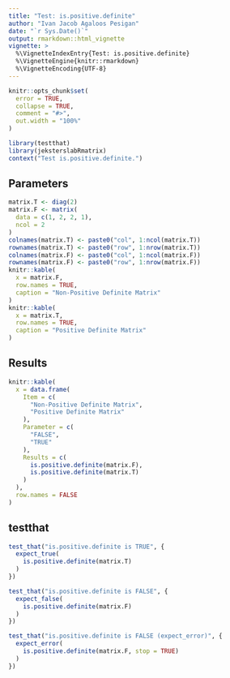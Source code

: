 ```yaml
---
title: "Test: is.positive.definite"
author: "Ivan Jacob Agaloos Pesigan"
date: "`r Sys.Date()`"
output: rmarkdown::html_vignette
vignette: >
  %\VignetteIndexEntry{Test: is.positive.definite}
  %\VignetteEngine{knitr::rmarkdown}
  %\VignetteEncoding{UTF-8}
---
```



```r
knitr::opts_chunk$set(
  error = TRUE,
  collapse = TRUE,
  comment = "#>",
  out.width = "100%"
)
```



```r
library(testthat)
library(jeksterslabRmatrix)
context("Test is.positive.definite.")
```


## Parameters


```r
matrix.T <- diag(2)
matrix.F <- matrix(
  data = c(1, 2, 2, 1),
  ncol = 2
)
colnames(matrix.T) <- paste0("col", 1:ncol(matrix.T))
rownames(matrix.T) <- paste0("row", 1:nrow(matrix.T))
colnames(matrix.F) <- paste0("col", 1:ncol(matrix.F))
rownames(matrix.F) <- paste0("row", 1:nrow(matrix.F))
knitr::kable(
  x = matrix.F,
  row.names = TRUE,
  caption = "Non-Positive Definite Matrix"
)
knitr::kable(
  x = matrix.T,
  row.names = TRUE,
  caption = "Positive Definite Matrix"
)
```


## Results


```r
knitr::kable(
  x = data.frame(
    Item = c(
      "Non-Positive Definite Matrix",
      "Positive Definite Matrix"
    ),
    Parameter = c(
      "FALSE",
      "TRUE"
    ),
    Results = c(
      is.positive.definite(matrix.F),
      is.positive.definite(matrix.T)
    )
  ),
  row.names = FALSE
)
```


## testthat


```r
test_that("is.positive.definite is TRUE", {
  expect_true(
    is.positive.definite(matrix.T)
  )
})
```



```r
test_that("is.positive.definite is FALSE", {
  expect_false(
    is.positive.definite(matrix.F)
  )
})
```



```r
test_that("is.positive.definite is FALSE (expect_error)", {
  expect_error(
    is.positive.definite(matrix.F, stop = TRUE)
  )
})
```

